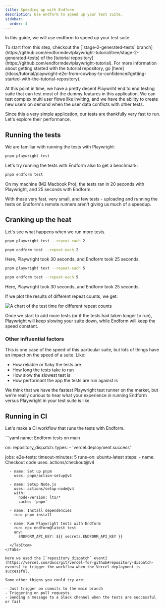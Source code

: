 ```yaml
---
title: Speeding up with Endform
description: Use endform to speed up your test suite.
sidebar:
  order: 4
---
```



In this guide, we will use endform to speed up your test suite.

<Aside>
To start from this step, checkout the [`stage-2-generated-tests` branch](https://github.com/endformdev/playwright-tutorial/tree/stage-2-generated-tests) of the [tutorial repository](https://github.com/endformdev/playwright-tutorial).
For more information about getting started with the tutorial repository, go [here](/docs/tutorial/playwright-e2e-from-cowboy-to-confidence#getting-started-with-the-tutorial-repository).
</Aside>

At this point in time, we have a pretty decent Playwriht end to end testing suite that can test most of the dummy features in this application.
We can test complex multi user flows like inviting, and we have the ability to create new users on demand when the user data conflicts with other tests.

Since this a very simple application, our tests are thankfully very fast to run. Let's explore their performance.

## Running the tests

We are familiar with running the tests with Playwright:

```bash
pnpm playwright test
```

Let's try running the tests with Endform also to get a benchmark:

```bash
pnpm endform test
```

On my machine (M2 Macbook Pro), the tests ran in 20 seconds with Playwright, and 25 seconds with Endform.

With these very fast, very small, and few tests - uploading and running the tests on Endform's remote runners aren't giving us much of a speedup.

## Cranking up the heat

Let's see what happens when we run more tests.

```bash
pnpm playwright test --repeat-each 2
```

```bash
pnpm endform test --repeat-each 2
```

Here, Playwright took 30 seconds, and Endform took 25 seconds.

```bash
pnpm playwright test --repeat-each 5
```

```bash
pnpm endform test --repeat-each 5
```

Here, Playwright took 30 seconds, and Endform took 25 seconds.

If we plot the results of different repeat counts, we get:

<Image src={TestTimeChart} alt="A chart of the test time for different repeat counts" width={800} />

Once we start to add more tests (or if the tests had taken longer to run), Playwright will keep slowing your suite down,
while Endform will keep the speed constant.

### Other influential factors

This is one case of the speed of this particular suite, but lots of things have an impact on the speed of a suite.
Like:

- How reliable or flaky the tests are
- How long the tests take to run
- How slow the slowest test is
- How performant the app the tests are run against is

We think that we have the fastest Playwright test runner on the market, but we're really curious to hear what your experience in running Endform versus Playwright in your test suite is like.

## Running in CI

Let's make a CI workflow that runs the tests with Endform.

<Tabs>
  <TabItem label=".github/workflows/e2e-tests.yml">
```yaml
name: Endform tests on main

on:
  repository_dispatch:
    types:
      - 'vercel.deployment.success'

jobs:
  e2e-tests:
    timeout-minutes: 5
    runs-on: ubuntu-latest
    steps:
      - name: Checkout code
        uses: actions/checkout@v4

      - name: Set up pnpm
        uses: pnpm/action-setup@v4

      - name: Setup Node.js
        uses: actions/setup-node@v4
        with:
          node-version: lts/*
          cache: 'pnpm'

      - name: Install dependencies
        run: pnpm install

      - name: Run Playwright tests with Endform
        run: npx endform@latest test
        env:
          ENDFORM_API_KEY: ${{ secrets.ENDFORM_API_KEY }}
```
  </TabItem>
</Tabs>

Here we used the [`repository_dispatch` event](https://vercel.com/docs/git/vercel-for-github#repository-dispatch-events) to trigger the workflow when the Vercel deployment is successful.

Some other thigns you could try are:

- Just trigger on commits to the main branch
- Triggering on pull requests
- Sending a message to a Slack channel when the tests are successful or fail